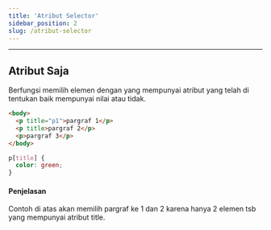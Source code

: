 ```yaml
---
title: 'Atribut Selector'
sidebar_position: 2
slug: /atribut-selector
---
```


<hr />

## Atribut Saja

Berfungsi memilih elemen dengan yang mempunyai atribut yang telah di tentukan baik mempunyai nilai atau tidak.

```html title="HTML" 
<body>
  <p title="p1">pargraf 1</p>
  <p title>pargraf 2</p>
  <p>pargraf 3</p>
</body> 
```

```css title="CSS"
p[title] {
  color: green;
}
```

#### Penjelasan

Contoh di atas akan memilih pargraf ke 1 dan 2 karena hanya 2 elemen tsb yang mempunyai atribut title.